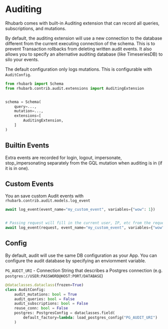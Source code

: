 # Auditing

Rhubarb comes with built-in Auditing extension that can record all queries, subscriptions, and mutations.

By default, the auditing extension will use a new connection to the database different from the current executing connection of the schema. This is to prevent Transaction rollbacks from deleting written audit events. It also allows you to specify an alternative auditing database (like TimeseriesDB) to silo your events.

The default configuration only logs mutations. This is configurable with `AuditConfig`.


```python
from rhubarb import Schema
from rhubarb.contrib.audit.extensions import AuditingExtension


schema = Schema(
    query=...,
    mutation=...,
    extensions=[
        AuditingExtension,
    ]
)
```

## Builtin Events

Extra events are recorded for login, logout, impersonate, stop_impersonating separately from the GQL mutation when auditing is in (if it is in one).

## Custom Events

You an save custom Audit events with `rhubarb.contrib.audit.models.log_event`

```python
await log_event(event_name="my_custom_event", variables={"wow": 1})


# Passing request will fill in the current user, IP, etc from the request object.
await log_event(request, event_name="my_custom_event", variables={"wow": 1})
```

## Config

By default, audit will use the same DB configuration as your App. You can configure the audit database by specifying an enviornment variable.

`PG_AUDIT_URI` - Connection String that describes a Postgres connection (e.g. `postgres://USER:PASSWORD@HOST:PORT/DATABASE`)

```python
@dataclasses.dataclass(frozen=True)
class AuditConfig:
    audit_mutations: bool = True
    audit_queries: bool = False
    audit_subscriptions: bool = False
    reuse_conn: bool = False
    postgres: PostgresConfig = dataclasses.field(
        default_factory=lambda: load_postgres_config("PG_AUDIT_URI")
    )
```
